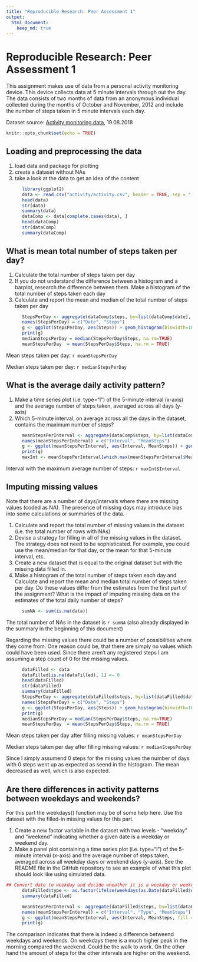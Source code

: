 ```yaml
---
title: "Reproducible Research: Peer Assessment 1"
output: 
  html_document:
    keep_md: true
---
```


# Reproducible Research: Peer Assessment 1

This assignment makes use of data from a personal activity monitoring device. This device collects data at 5 minute intervals through out the day. The data consists of two months of data from an anonymous individual collected during the months of October and November, 2012 and include the number of steps taken in 5 minute intervals each day.

Dataset source: [Activity monitoring data](https://d396qusza40orc.cloudfront.net/repdata%2Fdata%2Factivity.zip), 19.08.2018

```r
knitr::opts_chunk$set(echo = TRUE)
```

## Loading and preprocessing the data
1. load data and package for plotting
2. create a dataset without NAs
3. take a look at the data to get an idea of the content

```r
      library(ggplot2)
      data <- read.csv("activity/activity.csv", header = TRUE, sep = ",")
      head(data)
      str(data)
      summary(data)
      dataComp <- data[complete.cases(data), ]
      head(dataComp)
      str(dataComp)
      summary(dataComp)
```
  

## What is mean total number of steps taken per day?
1. Calculate the total number of steps taken per day
2. If you do not understand the difference between a histogram and a barplot, research the difference between them. Make a histogram of the total number of steps taken each day
3. Calculate and report the mean and median of the total number of steps taken per day
```r
      StepsPerDay <- aggregate(dataComp$steps, by=list(dataComp$date), FUN=sum)
      names(StepsPerDay) = c("Date", "Steps")
      g <- ggplot(StepsPerDay, aes(Steps)) + geom_histogram(binwidth=1000, color="darkblue", fill="lightblue") + xlab('Number of steps') + ylab('Amount')
      print(g)
      medianStepsPerDay = median(StepsPerDay$Steps, na.rm=TRUE)
      meanStepsPerDay  = mean(StepsPerDay$Steps, na.rm = TRUE)
```
Mean steps taken per day: `r meanStepsPerDay`

Median steps taken per day: `r medianStepsPerDay` 

## What is the average daily activity pattern?
1. Make a time series plot (i.e. type="l") of the 5-minute interval (x-axis) and the average number of steps taken, averaged across all days (y-axis)
2. Which 5-minute interval, on average across all the days in the dataset, contains the maximum number of steps?
```r
      meanStepsPerInterval <- aggregate(dataComp$steps, by=list(dataComp$interval), FUN=mean)
      names(meanStepsPerInterval) = c("Interval", "MeanSteps")
      g <- ggplot(meanStepsPerInterval, aes(Interval, MeanSteps)) + geom_line() + xlab('Interval') + ylab('Amount of mean steps')
      print(g)
      maxInt <- meanStepsPerInterval[which.max(meanStepsPerInterval$MeanSteps), ]
```
Interval with the maximum average number of steps: `r maxInt$Interval`

## Imputing missing values
Note that there are a number of days/intervals where there are missing values (coded as NA). The presence of missing days may introduce bias into some calculations or summaries of the data.

1. Calculate and report the total number of missing values in the dataset (i.e. the total number of rows with NAs)
2. Devise a strategy for filling in all of the missing values in the dataset. The strategy does not need to be sophisticated. For example, you could use the mean/median for that day, or the mean for that 5-minute interval, etc.
3. Create a new dataset that is equal to the original dataset but with the missing data filled in.
4. Make a histogram of the total number of steps taken each day and Calculate and report the mean and median total number of steps taken per day. Do these values differ from the estimates from the first part of the assignment? What is the impact of imputing missing data on the estimates of the total daily number of steps?

```r
      sumNA <- sum(is.na(data))
```
The total number of NAs in the dataset is `r sumNA` (also already displayed in the summary in the beginning of this document)

Regarding the missing values there could be a number of possibilities where they come from. One reason could be, that there are simply no values which could have been used. Since there aren't any registered steps I am assuming a step count of 0 for the missing values.

```r
      dataFilled <- data
      dataFilled[is.na(dataFilled), 1] <- 0
      head(dataFilled)
      str(dataFilled)
      summary(dataFilled)
      StepsPerDay <- aggregate(dataFilled$steps, by=list(dataFilled$date), FUN=sum)
      names(StepsPerDay) = c("Date", "Steps")
      g <- ggplot(StepsPerDay, aes(Steps)) + geom_histogram(binwidth=1000, color="darkblue", fill="lightblue") + xlab('Number of steps') + ylab('Amount')
      print(g)
      medianStepsPerDay = median(StepsPerDay$Steps, na.rm=TRUE)
      meanStepsPerDay  = mean(StepsPerDay$Steps, na.rm = TRUE)
```

Mean steps taken per day after filling missing values: `r meanStepsPerDay`

Median steps taken per day after filling missing values: `r medianStepsPerDay` 

Since I simply assumend 0 steps for the missing values the number of days with 0 steps went up as expected as seend in the histogram. The mean decreased as well, which is also expected.

## Are there differences in activity patterns between weekdays and weekends?

For this part the weekdays() function may be of some help here. Use the dataset with the filled-in missing values for this part.

1. Create a new factor variable in the dataset with two levels - "weekday" and "weekend" indicating whether a given date is a weekday or weekend day.
2. Make a panel plot containing a time series plot (i.e. type="l") of the 5-minute interval (x-axis) and the average number of steps taken, averaged across all weekday days or weekend days (y-axis). See the README file in the GitHub repository to see an example of what this plot should look like using simulated data.

```r
## Convert date to weekday and decide wheather it is a weekday or weekend. Name of the weekdays is in german
      dataFilled$type <- as.factor(ifelse(weekdays(as.Date(dataFilled$date)) %in% c("Samstag","Sonntag"), "weekend", "weekday"))
      summary(dataFilled)

      meanStepsPerInterval <- aggregate(dataFilled$steps, by=list(dataFilled$interval, dataFilled$type), FUN=mean)
      names(meanStepsPerInterval) = c("Interval", "Type", "MeanSteps")
      g <- ggplot(meanStepsPerInterval, aes(Interval, MeanSteps, fill = Type)) + geom_line() + xlab('Interval') + ylab('Amount of mean steps') + facet_grid(rows = vars(Type))
      print(g)
```

The comparison indicates that there is indeed a difference betweend weekdays and weekends. On weekdays there is a much higher peak in the morning compared the weekend. Could be the walk to work. On the other hand the amount of steps for the other intervals are higher on the weekend.